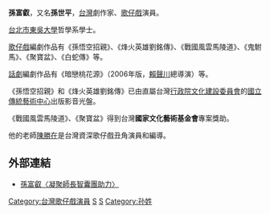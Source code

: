 {{BLP unsourced|time=2022-06-06T06:28:07+00:00}}
'''孫富叡'''，又名'''孫世平'''，[[台灣|台灣]]劇作家、[[歌仔戲|歌仔戲]]演員。

[[台北市|台北市]][[東吳大學|東吳大學]]哲學系學士。

[[歌仔戲|歌仔戲]]編劇作品有《孫悟空招親》、《烽火英雄劉銘傳》、《戰國風雲馬陵道》、《鬼駙馬》、《聚寶盆》、《白蛇傳》等。

[[話劇|話劇]]編劇作品有《暗戀桃花源》（2006年版，[[賴聲川|賴聲川]]總導演）等。

《孫悟空招親》和《烽火英雄劉銘傳》已由直屬台灣[[行政院文化建設委員會|行政院文化建設委員會]]的[[國立傳統藝術中心|國立傳統藝術中心]]出版影音光盤。

《戰國風雲馬陵道》、《聚寶盆》得到台灣'''國家文化藝術基金會'''專案獎助。

他的老師[[陳勝在|陳勝在]]是台灣資深歌仔戲丑角演員和編導。

==外部連結==
*[http://www.wretch.cc/blog/twoproject/20229878 孫富叡〈凝聚師長智囊團助力〉]


[[Category:台灣歌仔戲演員|Category:台灣歌仔戲演員]]
[[Category:台灣劇作家|S]]
[[Category:東吳大學校友|S]]
[[Category:孙姓|Category:孙姓]]
